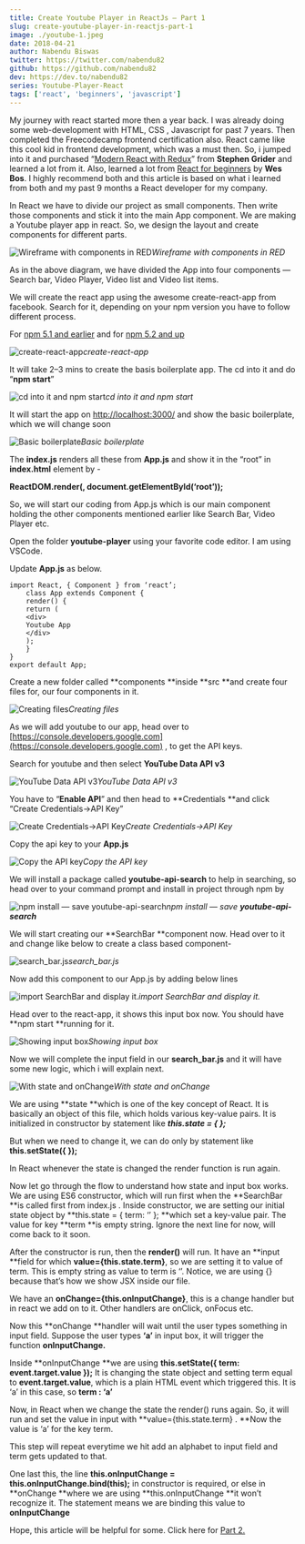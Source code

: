 ```yaml
---
title: Create Youtube Player in ReactJs — Part 1
slug: create-youtube-player-in-reactjs-part-1
image: ./youtube-1.jpeg
date: 2018-04-21
author: Nabendu Biswas
twitter: https://twitter.com/nabendu82
github: https://github.com/nabendu82
dev: https://dev.to/nabendu82
series: Youtube-Player-React
tags: ['react', 'beginners', 'javascript']
---
```


My journey with react started more then a year back. I was already doing some web-development with HTML, CSS , Javascript for past 7 years. Then completed the Freecodecamp frontend certification also. React came like this cool kid in frontend development, which was a must then. So, i jumped into it and purchased “[Modern React with Redux](https://www.udemy.com/react-redux/learn/v4/overview)” from **Stephen Grider** and learned a lot from it. Also, learned a lot from [React for beginners](https://reactforbeginners.com/) by **Wes Bos**. I highly recommend both and this article is based on what i learned from both and my past 9 months a React developer for my company.

In React we have to divide our project as small components. Then write those components and stick it into the main App component. We are making a Youtube player app in react. So, we design the layout and create components for different parts.

![Wireframe with components in RED](https://cdn-images-1.medium.com/max/2510/1*gcu4ppE5zJX-ta4XkR7ziw.png)*Wireframe with components in RED*

As in the above diagram, we have divided the App into four components — Search bar, Video Player, Video list and Video list items.

We will create the react app using the awesome create-react-app from facebook. Search for it, depending on your npm version you have to follow different process.

For [npm 5.1 and earlier](https://gist.github.com/gaearon/4064d3c23a77c74a3614c498a8bb1c5f) and for [npm 5.2 and up](https://github.com/facebook/create-react-app)

![create-react-app](https://cdn-images-1.medium.com/max/2000/1*PwY02GyFi8U-25bTxaLhfw.png)*create-react-app*

It will take 2–3 mins to create the basis boilerplate app. The cd into it and do “**npm start**”

![cd into it and npm start](https://cdn-images-1.medium.com/max/2000/1*w83haOGRGSCvakBF_iKQ_A.png)*cd into it and npm start*

It will start the app on [http://localhost:3000/](http://localhost:3000/) and show the basic boilerplate, which we will change soon

![Basic boilerplate](https://cdn-images-1.medium.com/max/2332/1*8icDFLaqSrziH-YVQu-9UA.png)*Basic boilerplate*

The **index.js** renders all these from **App.js** and show it in the “root” in **index.html** element by -

**ReactDOM.render(<App />, document.getElementById(‘root’));**

So, we will start our coding from App.js which is our main component holding the other components mentioned earlier like Search Bar, Video Player etc.

Open the folder **youtube-player** using your favorite code editor. I am using VSCode.

Update **App.js** as below.
```
import React, { Component } from ‘react’;
    class App extends Component {
    render() {
    return (
    <div>
    Youtube App
    </div>
    );
    }
}
export default App;
```
Create a new folder called **components **inside **src **and create four files for, our four components in it.

![Creating files](https://cdn-images-1.medium.com/max/2546/1*_N34q5WMPKivyu1WPTXeuQ.png)*Creating files*

As we will add youtube to our app, head over to [https://console.developers.google.com](https://console.developers.google.com) , to get the API keys.

Search for youtube and then select **YouTube Data API v3**

![YouTube Data API v3](https://cdn-images-1.medium.com/max/3084/1*o05BuSSgzUPwkOflZxg0_w.png)*YouTube Data API v3*

You have to “**Enable API**” and then head to **Credentials **and click “Create Credentials->API Key”

![Create Credentials->API Key](https://cdn-images-1.medium.com/max/3084/1*JffIA_-CLRz7oxjuu78DPw.png)*Create Credentials->API Key*

Copy the api key to your **App.js**

![Copy the API key](https://cdn-images-1.medium.com/max/2000/1*aK7U10MLjqLOcmd1vH7IfQ.png)*Copy the API key*

We will install a package called **youtube-api-search** to help in searching, so head over to your command prompt and install in project through npm by

![npm install — save **youtube-api-search**](https://cdn-images-1.medium.com/max/2000/1*Gl6G5bbDjVPm-ry78JY_xw.png)*npm install — save **youtube-api-search***

We will start creating our **SearchBar **component now. Head over to it and change like below to create a class based component-

![search_bar.js](https://cdn-images-1.medium.com/max/2000/1*DLgu3hrexxcoRMggy1AACw.png)*search_bar.js*

Now add this component to our App.js by adding below lines

![import SearchBar and display it.](https://cdn-images-1.medium.com/max/2092/1*Mi5ljp3fMBjcoJg3X2kbXw.png)*import SearchBar and display it.*

Head over to the react-app, it shows this input box now. You should have **npm start **running for it.

![Showing input box](https://cdn-images-1.medium.com/max/2000/1*IqdMn_s_iGVWfMdYUF5TXA.png)*Showing input box*

Now we will complete the input field in our **search_bar.js** and it will have some new logic, which i will explain next.

![With state and onChange](https://cdn-images-1.medium.com/max/2000/1*AEW3E_A7cxCetee96JJZlw.png)*With state and onChange*

We are using **state **which is one of the key concept of React. It is basically an object of this file, which holds various key-value pairs. It is initialized in constructor by statement like ***this.state = { };***

But when we need to change it, we can do only by statement like **this.setState({ });**

In React whenever the state is changed the render function is run again.

Now let go through the flow to understand how state and input box works. We are using ES6 constructor, which will run first when the **SearchBar **is called first from index.js . Inside constructor, we are setting our initial state object by **this.state = { term: ‘’ }; **which set a key-value pair. The value for key **term **is empty string. Ignore the next line for now, will come back to it soon.

After the constructor is run, then the **render()** will run. It have an **input **field for which **value={this.state.term}**, so we are setting it to value of term. This is empty string as value to term is ‘’. Notice, we are using {} because that’s how we show JSX inside our file.

We have an **onChange={this.onInputChange}**, this is a change handler but in react we add on to it. Other handlers are onClick, onFocus etc.

Now this **onChange **handler will wait until the user types something in input field. Suppose the user types **‘a’** in input box, it will trigger the function **onInputChange.**

Inside **onInputChange **we are using **this.setState({ term: event.target.value });** It is changing the state object and setting term equal to **event.target.value**, which is a plain HTML event which triggered this. It is ‘a’ in this case, so **term : ‘a’**

Now, in React when we change the state the render() runs again. So, it will run and set the value in input with **value={this.state.term} . **Now the value is ‘a’ for the key term.

This step will repeat everytime we hit add an alphabet to input field and term gets updated to that.

One last this, the line **this.onInputChange = this.onInputChange.bind(this);** in constructor is required, or else in **onChange **where we are using **this.onInputChange **it won’t recognize it. The statement means we are binding this value to **onInputChange**

Hope, this article will be helpful for some. Click here for [Part 2.](https://medium.com/@nabendu82/create-youtube-player-in-reactjs-part-2-a5f91d4fe61d)
